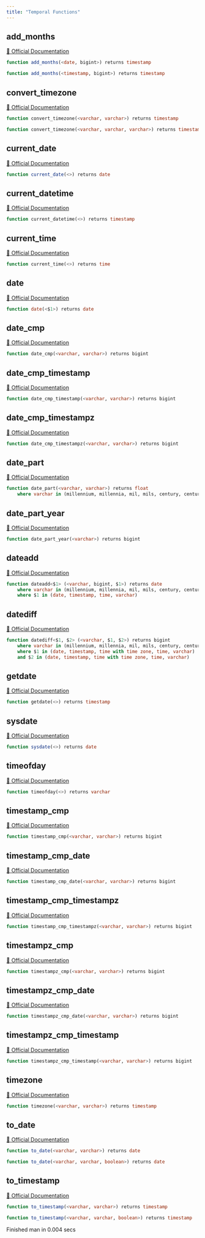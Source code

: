 ```yaml
---
title: "Temporal Functions"
---
```


## add_months
[🔗 Official Documentation](#)

```sql
function add_months(<date, bigint>) returns timestamp
```


```sql
function add_months(<timestamp, bigint>) returns timestamp
```


## convert_timezone
[🔗 Official Documentation](#)

```sql
function convert_timezone(<varchar, varchar>) returns timestamp
```


```sql
function convert_timezone(<varchar, varchar, varchar>) returns timestamp
```


## current_date
[🔗 Official Documentation](#)

```sql
function current_date(<>) returns date
```


## current_datetime
[🔗 Official Documentation](#)

```sql
function current_datetime(<>) returns timestamp
```


## current_time
[🔗 Official Documentation](#)

```sql
function current_time(<>) returns time
```


## date
[🔗 Official Documentation](#)

```sql
function date(<$1>) returns date
```


## date_cmp
[🔗 Official Documentation](#)

```sql
function date_cmp(<varchar, varchar>) returns bigint
```


## date_cmp_timestamp
[🔗 Official Documentation](#)

```sql
function date_cmp_timestamp(<varchar, varchar>) returns bigint
```


## date_cmp_timestampz
[🔗 Official Documentation](#)

```sql
function date_cmp_timestampz(<varchar, varchar>) returns bigint
```


## date_part
[🔗 Official Documentation](#)

```sql
function date_part(<varchar, varchar>) returns float
	where varchar in (millennium, millennia, mil, mils, century, centuries, c, cent, cents, decade, decades, dec, decs, year, years, y, yr, yrs, quarter, quarters, qtr, qtrs, month, months, mon, mons, week, weeks, w, dayofweek, dow, dw, weekday, dayofyear, doy, dy, yearday, days, days, d, hour, hours, h, hr, hrs, minute, minutes, m, min, mins, second, seconds, s, sec, secs, millisecond, milliseconds, ms, msec, msecs, msecond, mseconds, millisec, millisecs, millisecon, microsecond, microseconds, microsec, microsecs, microsecond, usecond, useconds, us, usec, usecs)
```


## date_part_year
[🔗 Official Documentation](#)

```sql
function date_part_year(<varchar>) returns bigint
```


## dateadd
[🔗 Official Documentation](#)

```sql
function dateadd<$1> (<varchar, bigint, $1>) returns date
	where varchar in (millennium, millennia, mil, mils, century, centuries, c, cent, cents, decade, decades, dec, decs, year, years, y, yr, yrs, quarter, quarters, qtr, qtrs, month, months, mon, mons, week, weeks, w, day, days, d, hour, hours, h, hr, hrs, minute, minutes, m, min, mins, second, seconds, s, sec, secs, millisecond, milliseconds, ms, msec, msecs, msecond, mseconds, millisec, millisecs, millisecon, microsecond, microseconds, microsec, microsecs, microsecond, usecond, useconds, us, usec, usecs)
	where $1 in (date, timestamp, time, varchar)
```


## datediff
[🔗 Official Documentation](#)

```sql
function datediff<$1, $2> (<varchar, $1, $2>) returns bigint
	where varchar in (millennium, millennia, mil, mils, century, centuries, c, cent, cents, decade, decades, dec, decs, year, years, y, yr, yrs, quarter, quarters, qtr, qtrs, month, months, mon, mons, week, weeks, w, day, days, d, hour, hours, h, hr, hrs, minute, minutes, m, min, mins, second, seconds, s, sec, secs, millisecond, milliseconds, ms, msec, msecs, msecond, mseconds, millisec, millisecs, millisecon, microsecond, microseconds, microsec, microsecs, microsecond, usecond, useconds, us, usec, usecs)
	where $1 in (date, timestamp, time with time zone, time, varchar)
	and $2 in (date, timestamp, time with time zone, time, varchar)
```


## getdate
[🔗 Official Documentation](#)

```sql
function getdate(<>) returns timestamp
```


## sysdate
[🔗 Official Documentation](#)

```sql
function sysdate(<>) returns date
```


## timeofday
[🔗 Official Documentation](#)

```sql
function timeofday(<>) returns varchar
```


## timestamp_cmp
[🔗 Official Documentation](#)

```sql
function timestamp_cmp(<varchar, varchar>) returns bigint
```


## timestamp_cmp_date
[🔗 Official Documentation](#)

```sql
function timestamp_cmp_date(<varchar, varchar>) returns bigint
```


## timestamp_cmp_timestampz
[🔗 Official Documentation](#)

```sql
function timestamp_cmp_timestampz(<varchar, varchar>) returns bigint
```


## timestampz_cmp
[🔗 Official Documentation](#)

```sql
function timestampz_cmp(<varchar, varchar>) returns bigint
```


## timestampz_cmp_date
[🔗 Official Documentation](#)

```sql
function timestampz_cmp_date(<varchar, varchar>) returns bigint
```


## timestampz_cmp_timestamp
[🔗 Official Documentation](#)

```sql
function timestampz_cmp_timestamp(<varchar, varchar>) returns bigint
```


## timezone
[🔗 Official Documentation](#)

```sql
function timezone(<varchar, varchar>) returns timestamp
```


## to_date
[🔗 Official Documentation](#)

```sql
function to_date(<varchar, varchar>) returns date
```


```sql
function to_date(<varchar, varchar, boolean>) returns date
```


## to_timestamp
[🔗 Official Documentation](#)

```sql
function to_timestamp(<varchar, varchar>) returns timestamp
```


```sql
function to_timestamp(<varchar, varchar, boolean>) returns timestamp
```


   Finished man in 0.004 secs

